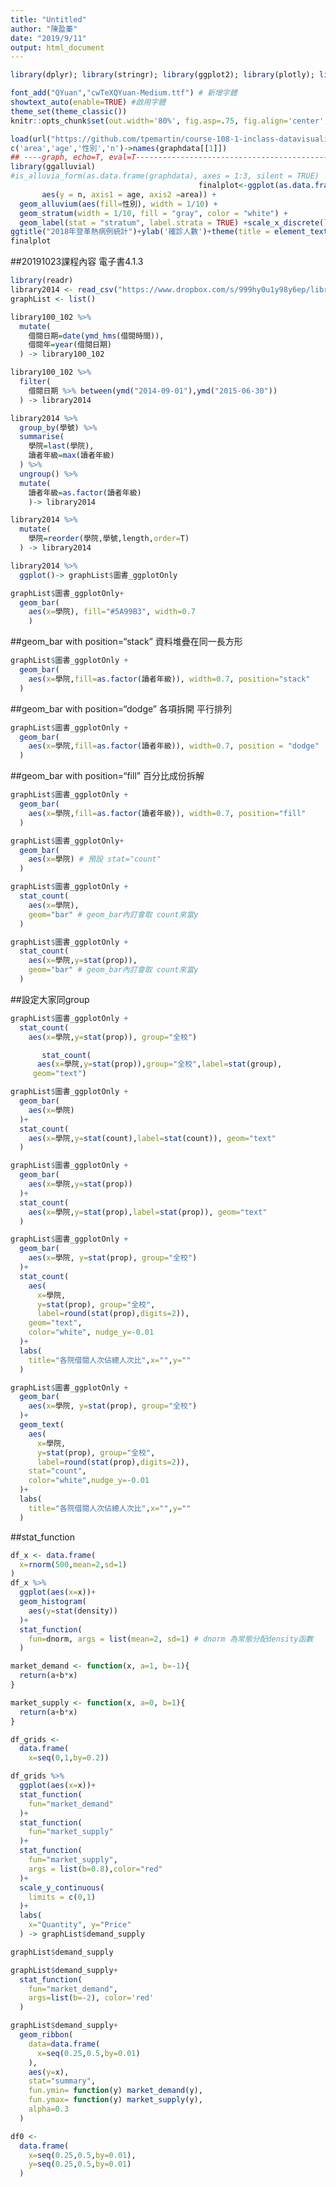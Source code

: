 ```yaml
---
title: "Untitled"
author: "陳盈蓁"
date: "2019/9/11"
output: html_document
---
```


```r
library(dplyr); library(stringr); library(ggplot2); library(plotly); library(lubridate); library(readr); library(tidyr); library(showtext)

font_add("QYuan","cwTeXQYuan-Medium.ttf") # 新增字體
showtext_auto(enable=TRUE) #啟用字體
theme_set(theme_classic())
knitr::opts_chunk$set(out.width='80%', fig.asp=.75, fig.align='center', fig.showtext=T)
```

```r
load(url("https://github.com/tpemartin/course-108-1-inclass-datavisualization/blob/master/%E4%BD%9C%E5%93%81%E5%B1%95%E7%A4%BA/homework3/graphData_homework3_005.Rda?raw=true"))
c('area','age','性別','n')->names(graphdata[[1]])
## ----graph, echo=T, eval=T-----------------------------------------------
library(ggalluvial)
#is_alluvia_form(as.data.frame(graphdata), axes = 1:3, silent = TRUE)
                                          finalplot<-ggplot(as.data.frame(graphdata),
       aes(y = n, axis1 = age, axis2 =area)) +
  geom_alluvium(aes(fill=性別), width = 1/10) +
  geom_stratum(width = 1/10, fill = "gray", color = "white") +
  geom_label(stat = "stratum", label.strata = TRUE) +scale_x_discrete(limits = c("age", "area"), expand = c(.1, .1)) +scale_fill_brewer(type = "qual", palette = "Set2")+
ggtitle("2018年登革熱病例統計")+ylab('確診人數')+theme(title = element_text(family ="QYuan" ))
finalplot                                                                                           
```
##20191023課程內容
電子書4.1.3
```r
library(readr)
library2014 <- read_csv("https://www.dropbox.com/s/999hy0u1y98y6ep/library2014.csv?dl=1")
graphList <- list()
```





```r
library100_102 %>%
  mutate(
    借閱日期=date(ymd_hms(借閱時間)),
    借閱年=year(借閱日期)
  ) -> library100_102

library100_102 %>%
  filter(
    借閱日期 %>% between(ymd("2014-09-01"),ymd("2015-06-30"))
  ) -> library2014  

library2014 %>%
  group_by(學號) %>%
  summarise(
    學院=last(學院),
    讀者年級=max(讀者年級)
  ) %>%
  ungroup() %>%
  mutate(
    讀者年級=as.factor(讀者年級)
    )-> library2014 
```



```r
library2014 %>%
  mutate(
    學院=reorder(學院,學號,length,order=T)
  ) -> library2014

library2014 %>% 
  ggplot()-> graphList$圖書_ggplotOnly

graphList$圖書_ggplotOnly+
  geom_bar(
    aes(x=學院), fill="#5A99B3", width=0.7
    )
```
##geom_bar with position="stack" 資料堆疊在同一長方形
```r
graphList$圖書_ggplotOnly +
  geom_bar(
    aes(x=學院,fill=as.factor(讀者年級)), width=0.7, position="stack"
  )
```
##geom_bar with position="dodge" 各項拆開 平行排列
```r
graphList$圖書_ggplotOnly +
  geom_bar(
    aes(x=學院,fill=as.factor(讀者年級)), width=0.7, position = "dodge"
  )
```
##geom_bar with position="fill" 百分比成份拆解
```r
graphList$圖書_ggplotOnly +
  geom_bar(
    aes(x=學院,fill=as.factor(讀者年級)), width=0.7, position="fill"
  )
```


```r
graphList$圖書_ggplotOnly+
  geom_bar(
    aes(x=學院) # 預設 stat="count"
  )
```

```r
graphList$圖書_ggplotOnly +
  stat_count(
    aes(x=學院), 
    geom="bar" # geom_bar內訂會取 count來當y
  )
```
```r
graphList$圖書_ggplotOnly +
  stat_count(
    aes(x=學院,y=stat(prop)), 
    geom="bar" # geom_bar內訂會取 count來當y
  )
```


##設定大家同group
```r
graphList$圖書_ggplotOnly +
  stat_count(
    aes(x=學院,y=stat(prop)), group="全校")

       stat_count(
      aes(x=學院,y=stat(prop)),group="全校",label=stat(group),
     geom="text")
```


```r
graphList$圖書_ggplotOnly +
  geom_bar(
    aes(x=學院)
  )+
  stat_count(
    aes(x=學院,y=stat(count),label=stat(count)), geom="text"
  )
```

```r
graphList$圖書_ggplotOnly +
  geom_bar(
    aes(x=學院,y=stat(prop))
  )+
  stat_count(
    aes(x=學院,y=stat(prop),label=stat(prop)), geom="text"
  )
```

```r
graphList$圖書_ggplotOnly +
  geom_bar(
    aes(x=學院, y=stat(prop), group="全校") 
  )+
  stat_count(
    aes(
      x=學院,
      y=stat(prop), group="全校",
      label=round(stat(prop),digits=2)),
    geom="text",
    color="white", nudge_y=-0.01
  )+
  labs(
    title="各院借閱人次佔總人次比",x="",y=""
  )
```

```r
graphList$圖書_ggplotOnly +
  geom_bar(
    aes(x=學院, y=stat(prop), group="全校") 
  )+
  geom_text(
    aes(
      x=學院,
      y=stat(prop), group="全校",
      label=round(stat(prop),digits=2)),
    stat="count",
    color="white",nudge_y=-0.01
  )+
  labs(
    title="各院借閱人次佔總人次比",x="",y=""
  )
```

##stat_function
```r
df_x <- data.frame(
  x=rnorm(500,mean=2,sd=1)
)
df_x %>%
  ggplot(aes(x=x))+
  geom_histogram(
    aes(y=stat(density))
  )+
  stat_function(
    fun=dnorm, args = list(mean=2, sd=1) # dnorm 為常態分配density函數
  )
```

```r
market_demand <- function(x, a=1, b=-1){
  return(a+b*x)
}

market_supply <- function(x, a=0, b=1){
  return(a+b*x)
}

df_grids <- 
  data.frame(
    x=seq(0,1,by=0.2))

df_grids %>%
  ggplot(aes(x=x))+
  stat_function(
    fun="market_demand"
  )+
  stat_function(
    fun="market_supply"
  )+
  stat_function(
    fun="market_supply",
    args = list(b=0.8),color="red"
  )+
  scale_y_continuous(
    limits = c(0,1)
  )+
  labs(
    x="Quantity", y="Price"
  ) -> graphList$demand_supply

graphList$demand_supply
```

```r
graphList$demand_supply+
  stat_function(
    fun="market_demand",
    args=list(b=-2), color='red'
  )
```

```r
graphList$demand_supply+
  geom_ribbon(
    data=data.frame(
      x=seq(0.25,0.5,by=0.01)
    ),
    aes(y=x),
    stat="summary", 
    fun.ymin= function(y) market_demand(y),
    fun.ymax= function(y) market_supply(y),
    alpha=0.3
  )
```

```r
df0 <-
  data.frame(
    x=seq(0.25,0.5,by=0.01),
    y=seq(0.25,0.5,by=0.01)
  )
```

